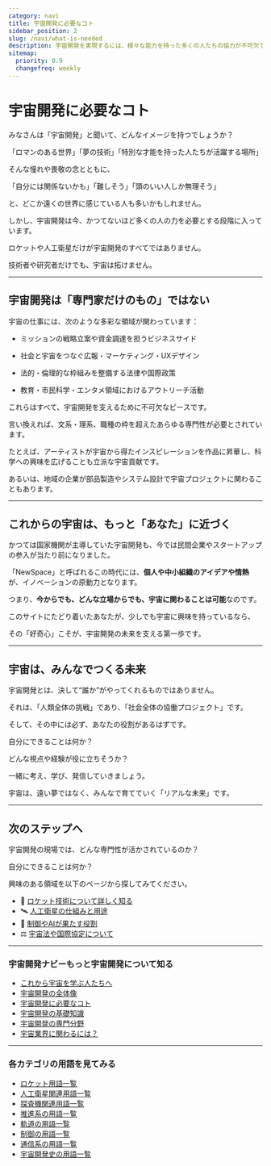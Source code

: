 ```yaml
---
category: navi
title: 宇宙開発に必要なコト
sidebar_position: 2
slug: /navi/what-is-needed
description: 宇宙開発を実現するには、様々な能力を持った多くの人たちの協力が不可欠であることを説明します。
sitemap:
  priority: 0.9
  changefreq: weekly
---
```



<Head>
  <script type="application/ld+json">
    {`{
      "@context": "https://schema.org",
      "@type": "DefinedTerm",
      "name": "宇宙開発に必要なコト",
      "inDefinedTermSet": "https://www.space-portal.org",
      "termCode": "what-is-needed",
      "description": "宇宙開発を実現するには、様々な能力を持った多くの人たちの協力が不可欠であることを説明します。",
      "url": "https://www.space-portal.org/docs/navi/what-is-needed"
    }`}
  </script>
</Head>

# 宇宙開発に必要なコト

みなさんは「宇宙開発」と聞いて、どんなイメージを持つでしょうか？  

「ロマンのある世界」「夢の技術」「特別な才能を持った人たちが活躍する場所」  

そんな憧れや畏敬の念とともに、  

「自分には関係ないかも」「難しそう」「頭のいい人しか無理そう」  

と、どこか遠くの世界に感じている人も多いかもしれません。  


しかし、宇宙開発は今、かつてないほど多くの人の力を必要とする段階に入っています。  

ロケットや人工衛星だけが宇宙開発のすべてではありません。  

技術者や研究者だけでも、宇宙は拓けません。  

---

## 宇宙開発は「専門家だけのもの」ではない

宇宙の仕事には、次のような多彩な領域が関わっています：

- ミッションの戦略立案や資金調達を担うビジネスサイド

- 社会と宇宙をつなぐ広報・マーケティング・UXデザイン

- 法的・倫理的な枠組みを整備する法律や国際政策

- 教育・市民科学・エンタメ領域におけるアウトリーチ活動

これらはすべて、宇宙開発を支えるために不可欠なピースです。  


言い換えれば、文系・理系、職種の枠を超えたあらゆる専門性が必要とされています。  

たとえば、アーティストが宇宙から得たインスピレーションを作品に昇華し、科学への興味を広げることも立派な宇宙貢献です。  

あるいは、地域の企業が部品製造やシステム設計で宇宙プロジェクトに関わることもあります。  

---

## これからの宇宙は、もっと「あなた」に近づく

かつては国家機関が主導していた宇宙開発も、今では民間企業やスタートアップの参入が当たり前になりました。  

「NewSpace」と呼ばれるこの時代には、**個人や中小組織のアイデアや情熱**が、イノベーションの原動力となります。  

つまり、**今からでも、どんな立場からでも、宇宙に関わることは可能**なのです。  


このサイトにたどり着いたあなたが、少しでも宇宙に興味を持っているなら、  

その「好奇心」こそが、宇宙開発の未来を支える第一歩です。  

---

## 宇宙は、みんなでつくる未来

宇宙開発とは、決して“誰か”がやってくれるものではありません。  

それは、「人類全体の挑戦」であり、「社会全体の協働プロジェクト」です。  

そして、その中には必ず、あなたの役割があるはずです。  


自分にできることは何か？  

どんな視点や経験が役に立ちそうか？  

一緒に考え、学び、発信していきましょう。  


宇宙は、遠い夢ではなく、みんなで育てていく「リアルな未来」です。  

---

## 次のステップへ

宇宙開発の現場では、どんな専門性が活かされているのか？  

自分にできることは何か？  

興味のある領域を以下のページから探してみてください。  

- 🚀 [ロケット技術について詳しく知る](/docs/navi/space-dev-overview/)
- 🛰 [人工衛星の仕組みと用途](/docs/navi/space-dev-overview/)
- 🧠 [制御やAIが果たす役割](/docs/navi/space-dev-overview/)
- ⚖ [宇宙法や国際協定について](/docs/navi/space-dev-overview/)


---

### 宇宙開発ナビーもっと宇宙開発について知る
- [これから宇宙を学ぶ人たちへ](/docs/navi/intro-to-space-dev/)
- [宇宙開発の全体像](/docs/navi/space-dev-overview/)
- [宇宙開発に必要なコト](/docs/navi/what-is-needed/)
- [宇宙開発の基礎知識](/docs/navi/basic-knowledge/)
- [宇宙開発の専門分野](/docs/navi/region-of-expertise/)
- [宇宙業界に関わるには？](/docs/navi/how-to-commit/)

---

### 各カテゴリの用語を見てみる
- [ロケット用語一覧](/docs/category/rocket/)
- [人工衛星関連用語一覧](/docs/category/satellite/)
- [探査機関連用語一覧](/docs/category/explorer/)
- [推進系の用語一覧](/docs/category/rocket/)
- [軌道の用語一覧](/docs/category/orbit/)
- [制御の用語一覧](/docs/category/control/)
- [通信系の用語一覧](/docs/category/communication/)
- [宇宙開発史の用語一覧](/docs/category/history/)
